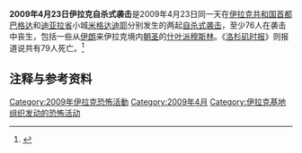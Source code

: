 {{Infobox civilian attack
| title      = 2009年4月23日伊拉克自杀式袭击
| image      = 
| caption    = 
| location   = [[伊拉克|伊拉克]][[巴格达|巴格达]]和[[米格达迪耶|米格达迪耶]]
| coordinates=  
| date       = {{Start date|2009|4|23}} 
| time       = 
| timezone   = 
| type       = 2起[[自杀式袭击|自杀式袭击]]
| fatalities = 79<ref name="Suicide bombers kill 79 in Iraq attacks"/>
| injuries   = 至少103
| perps      = 未知
| susperps   = 
| susperp    = 
| weapons    = [[炸药|炸药]]
| numpart    = 
| dfens      = 
| dfen       =
}}
'''2009年4月23日伊拉克自杀式袭击'''是2009年4月23日同一天在[[伊拉克共和国|伊拉克共和国]][[首都|首都]][[巴格达|巴格达]]和[[迪亚拉省|迪亚拉省]]小城[[米格达迪耶|米格达迪耶]]分别发生的两起[[自杀式袭击|自杀式袭击]]，至少76人在袭击中丧生，包括一些从[[伊朗|伊朗]]来伊拉克境内[[朝圣|朝圣]]的[[什叶派|什叶派]][[穆斯林|穆斯林]]。《[[洛杉矶时报|洛杉矶时报]]》则报道说共有79人死亡。<ref name="Suicide bombers kill 79 in Iraq attacks">{{cite web|url=http://www.latimes.com/wireless/avantgo/la-fg-iraq-bombings24-2009apr24,0,7590811.story|title=Suicide bombers kill 79 in Iraq attacks|date=2009-04-23|accessdate=2009-04-23|publisher=《[[洛杉矶时报|洛杉矶时报]]》|archive-date=2020-02-03|archive-url=https://web.archive.org/web/20200203163640/https://www.latimes.com/archives/la-xpm-2009-apr-24-fg-iraq-bombings24-story.html|dead-url=no}}</ref>

== 注释与参考资料 ==
{{Reflist|2}}

[[Category:2009年伊拉克恐怖活動|Category:2009年伊拉克恐怖活動]]
[[Category:2009年4月|Category:2009年4月]]
[[Category:伊拉克基地组织发动的恐怖活动|Category:伊拉克基地组织发动的恐怖活动]]